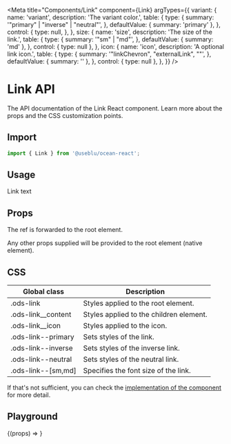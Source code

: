 
<Meta
  title="Components/Link"
  component={Link}
  argTypes={{
    variant: {
      name: 'variant',
      description: 'The variant color.',
      table: {
        type: {
          summary: '"primary" | "inverse" | "neutral"',
        },
        defaultValue: { summary: 'primary' },
      },
      control: {
        type: null,
      },
    },
    size: {
      name: 'size',
      description: 'The size of the link.',
      table: {
        type: {
          summary: '"sm" | "md"',
        },
        defaultValue: { summary: 'md' },
      },
      control: { type: null },
    },
    icon: {
      name: 'icon',
      description: 'A optional link icon.',
      table: {
        type: {
          summary: '"linkChevron", "externalLink", ""',
        },
        defaultValue: { summary: '' },
      },
      control: { type: null },
    },
  }}
/>

# Link API

The API documentation of the Link React component. Learn more about the props and the CSS customization points.

## Import

```javascript
import { Link } from '@useblu/ocean-react';
```

## Usage

<Canvas withSource="open" withToolbar>
  <Story name="usage">
    <Link>Link text</Link>
  </Story>
</Canvas>

## Props

<ArgsTable story="Usage" of="." />

The ref is forwarded to the root element.

Any other props supplied will be provided to the root element (native element).

## CSS

| Global class         | Description                             |
| -------------------- | --------------------------------------- |
| .ods-link            | Styles applied to the root element.     |
| .ods-link\_\_content | Styles applied to the children element. |
| .ods-link\_\_icon    | Styles applied to the icon.             |
| .ods-link--primary   | Sets styles of the link.                |
| .ods-link--inverse   | Sets styles of the inverse link.        |
| .ods-link--neutral   | Sets styles of the neutral link.        |
| .ods-link--[sm,md]   | Specifies the font size of the link.    |

If that's not sufficient, you can check the [implementation of the component](https://github.com/ocean-ds/ocean-web/blob/master/packages/ocean-react/src/Link/Link.tsx) for more detail.

## Playground

<Canvas>
  <Story
    name="playground"
    args={{
      children: 'My Link',
      size: 'md',
    }}
    argTypes={{
      children: {
        name: 'children',
        control: 'text',
      },
      variant: {
        name: 'variant',
        options: ['primary', 'inverse', 'neutral'],
        control: { type: 'select' },
      },
      size: {
        name: 'size',
        options: ['sm', 'md'],
        control: { type: 'select' },
      },
      icon: {
        name: 'icon',
        options: [' ', 'linkChevron', 'externalLink'],
        control: { type: 'select' },
      },
    }}
  >
    {(props) => <Link {...props} />}
  </Story>
</Canvas>
